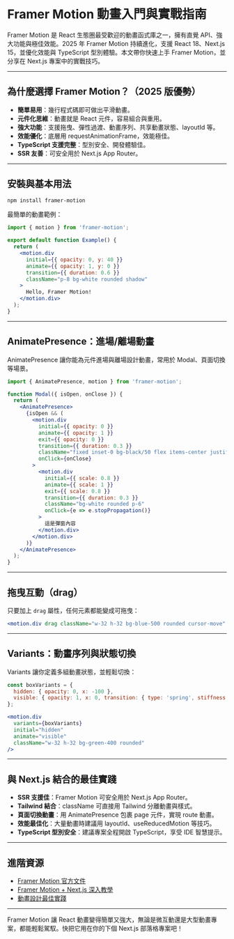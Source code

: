 # Framer Motion 動畫入門與實戰指南

Framer Motion 是 React 生態圈最受歡迎的動畫函式庫之一，擁有直覺 API、強大功能與極佳效能。2025 年 Framer Motion 持續進化，支援 React 18、Next.js 15，並優化效能與 TypeScript 型別體驗。本文帶你快速上手 Framer Motion，並分享在 Next.js 專案中的實戰技巧。

---

## 為什麼選擇 Framer Motion？（2025 版優勢）
- **簡單易用**：幾行程式碼即可做出平滑動畫。
- **元件化思維**：動畫就是 React 元件，容易組合與重用。
- **強大功能**：支援拖曳、彈性過渡、動畫序列、共享動畫狀態、layoutId 等。
- **效能優化**：底層用 requestAnimationFrame，效能極佳。
- **TypeScript 支援完整**：型別安全、開發體驗佳。
- **SSR 友善**：可安全用於 Next.js App Router。

---

## 安裝與基本用法

```bash
npm install framer-motion
```

最簡單的動畫範例：

```jsx
import { motion } from 'framer-motion';

export default function Example() {
  return (
    <motion.div
      initial={{ opacity: 0, y: 40 }}
      animate={{ opacity: 1, y: 0 }}
      transition={{ duration: 0.6 }}
      className="p-8 bg-white rounded shadow"
    >
      Hello, Framer Motion!
    </motion.div>
  );
}
```

---

## AnimatePresence：進場/離場動畫

AnimatePresence 讓你能為元件進場與離場設計動畫，常用於 Modal、頁面切換等場景。

```jsx
import { AnimatePresence, motion } from 'framer-motion';

function Modal({ isOpen, onClose }) {
  return (
    <AnimatePresence>
      {isOpen && (
        <motion.div
          initial={{ opacity: 0 }}
          animate={{ opacity: 1 }}
          exit={{ opacity: 0 }}
          transition={{ duration: 0.3 }}
          className="fixed inset-0 bg-black/50 flex items-center justify-center"
          onClick={onClose}
        >
          <motion.div
            initial={{ scale: 0.8 }}
            animate={{ scale: 1 }}
            exit={{ scale: 0.8 }}
            transition={{ duration: 0.3 }}
            className="bg-white rounded p-6"
            onClick={e => e.stopPropagation()}
          >
            這是彈窗內容
          </motion.div>
        </motion.div>
      )}
    </AnimatePresence>
  );
}
```

---

## 拖曳互動（drag）

只要加上 `drag` 屬性，任何元素都能變成可拖曳：

```jsx
<motion.div drag className="w-32 h-32 bg-blue-500 rounded cursor-move" />
```

---

## Variants：動畫序列與狀態切換

Variants 讓你定義多組動畫狀態，並輕鬆切換：

```jsx
const boxVariants = {
  hidden: { opacity: 0, x: -100 },
  visible: { opacity: 1, x: 0, transition: { type: 'spring', stiffness: 120 } }
};

<motion.div
  variants={boxVariants}
  initial="hidden"
  animate="visible"
  className="w-32 h-32 bg-green-400 rounded"
/>
```

---

## 與 Next.js 結合的最佳實踐
- **SSR 支援佳**：Framer Motion 可安全用於 Next.js App Router。
- **Tailwind 結合**：className 可直接用 Tailwind 分離動畫與樣式。
- **頁面切換動畫**：用 AnimatePresence 包裹 page 元件，實現 route 動畫。
- **效能最佳化**：大量動畫時建議用 layoutId、useReducedMotion 等技巧。
- **TypeScript 型別安全**：建議專案全程開啟 TypeScript，享受 IDE 智慧提示。

---

## 進階資源
- [Framer Motion 官方文件](https://www.framer.com/motion/)
- [Framer Motion + Next.js 深入教學](https://www.framer.com/motion/examples/)
- [動畫設計最佳實踐](https://uxdesign.cc/animation-principles-in-ui-design-6c2f3d6bcdfb)

---

Framer Motion 讓 React 動畫變得簡單又強大，無論是微互動還是大型動畫專案，都能輕鬆駕馭。快把它用在你的下個 Next.js 部落格專案吧！
